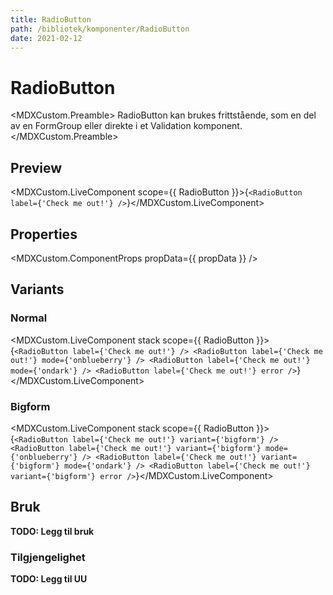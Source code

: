 ```yaml
---
title: RadioButton
path: /bibliotek/komponenter/RadioButton
date: 2021-02-12
---
```



# RadioButton

<MDXCustom.Preamble>
  RadioButton kan brukes frittstående, som en del av en FormGroup eller direkte i et Validation komponent.
</MDXCustom.Preamble>

## Preview

<MDXCustom.LiveComponent scope={{ RadioButton }}>{`<RadioButton label={'Check me out!'} />`}</MDXCustom.LiveComponent>

## Properties

<MDXCustom.ComponentProps propData={{ propData }} />

## Variants

### Normal

<MDXCustom.LiveComponent stack scope={{ RadioButton }}>{`
  <RadioButton label={'Check me out!'} />
  <RadioButton label={'Check me out!'} mode={'onblueberry'} />
  <RadioButton label={'Check me out!'} mode={'ondark'} />
  <RadioButton label={'Check me out!'} error />
`}</MDXCustom.LiveComponent>

### Bigform

<MDXCustom.LiveComponent stack scope={{ RadioButton }}>{`
  <RadioButton label={'Check me out!'} variant={'bigform'} />
  <RadioButton label={'Check me out!'} variant={'bigform'} mode={'onblueberry'} />
  <RadioButton label={'Check me out!'} variant={'bigform'} mode={'ondark'} />
  <RadioButton label={'Check me out!'} variant={'bigform'} error />
`}</MDXCustom.LiveComponent>

## Bruk

**TODO: Legg til bruk**

### Tilgjengelighet

**TODO: Legg til UU**
